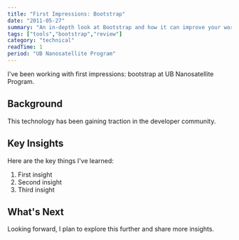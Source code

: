 ```yaml
---
title: "First Impressions: Bootstrap"
date: "2011-05-27"
summary: "An in-depth look at Bootstrap and how it can improve your workflow."
tags: ["tools","bootstrap","review"]
category: "technical"
readTime: 1
period: "UB Nanosatellite Program"
---
```


I've been working with first impressions: bootstrap at UB Nanosatellite Program.

## Background

This technology has been gaining traction in the developer community.

## Key Insights

Here are the key things I've learned:

1. First insight
2. Second insight
3. Third insight

## What's Next

Looking forward, I plan to explore this further and share more insights.

